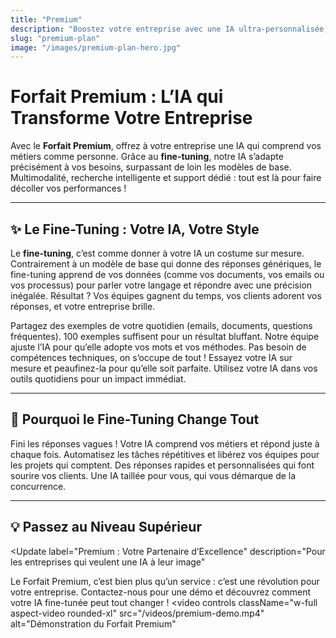 ```yaml
---
title: "Premium"
description: "Boostez votre entreprise avec une IA ultra-personnalisée, multimodale et performante"
slug: "premium-plan"
image: "/images/premium-plan-hero.jpg"
---
```


# Forfait Premium : L’IA qui Transforme Votre Entreprise

Avec le **Forfait Premium**, offrez à votre entreprise une IA qui comprend vos métiers comme personne. Grâce au **fine-tuning**, notre IA s’adapte précisément à vos besoins, surpassant de loin les modèles de base. Multimodalité, recherche intelligente et support dédié : tout est là pour faire décoller vos performances !

---

## ✨ Le Fine-Tuning : Votre IA, Votre Style

Le **fine-tuning**, c’est comme donner à votre IA un costume sur mesure. Contrairement à un modèle de base qui donne des réponses génériques, le fine-tuning apprend de vos données (comme vos documents, vos emails ou vos processus) pour parler votre langage et répondre avec une précision inégalée. Résultat ? Vos équipes gagnent du temps, vos clients adorent vos réponses, et votre entreprise brille.

<Steps>
  <Step title="Rassemblez vos données">
    Partagez des exemples de votre quotidien (emails, documents, questions fréquentes).
    <Check>100 exemples suffisent pour un résultat bluffant.</Check>
  </Step>
  <Step title="Personnalisez votre IA">
    Notre équipe ajuste l’IA pour qu’elle adopte vos mots et vos méthodes.
    <Warning>Pas besoin de compétences techniques, on s’occupe de tout !</Warning>
  </Step>
  <Step title="Testez la magie">
    Essayez votre IA sur mesure et peaufinez-la pour qu’elle soit parfaite.
  </Step>
  <Step title="Intégrez et brillez">
    Utilisez votre IA dans vos outils quotidiens pour un impact immédiat.
  </Step>
</Steps>

---

## 🚀 Pourquoi le Fine-Tuning Change Tout

<CardGroup cols={2}>
  <Card title="Réponses ultra-précises" icon="target">
    Fini les réponses vagues ! Votre IA comprend vos métiers et répond juste à chaque fois.
  </Card>
  <Card title="Gain de temps énorme" icon="clock">
    Automatisez les tâches répétitives et libérez vos équipes pour les projets qui comptent.
  </Card>
  <Card title="Clients conquis" icon="smile">
    Des réponses rapides et personnalisées qui font sourire vos clients.
  </Card>
  <Card title="Avantage concurrentiel" icon="rocket">
    Une IA taillée pour vous, qui vous démarque de la concurrence.
  </Card>
</CardGroup>

---

## 💡 Passez au Niveau Supérieur

<Update
  label="Premium : Votre Partenaire d’Excellence"
  description="Pour les entreprises qui veulent une IA à leur image"
>
  Le Forfait Premium, c’est bien plus qu’un service : c’est une révolution pour votre entreprise.
  Contactez-nous pour une démo et découvrez comment votre IA fine-tunée peut tout changer !
  <video
    controls
    className="w-full aspect-video rounded-xl"
    src="/videos/premium-demo.mp4"
    alt="Démonstration du Forfait Premium"
  ></video>
</Update>
